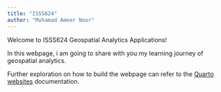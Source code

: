 ```yaml
---
title: "ISSS624"
author: "Muhamad Ameer Noor"
---
```


Welcome to ISSS624 Geospatial Analytics Applications!

In this webpage, i am going to share with you my learning journey of geospatial analytics.

Further exploration on how to build the webpage can refer to the [Quarto websites](https://quarto.org/docs/websites/) documentation.
